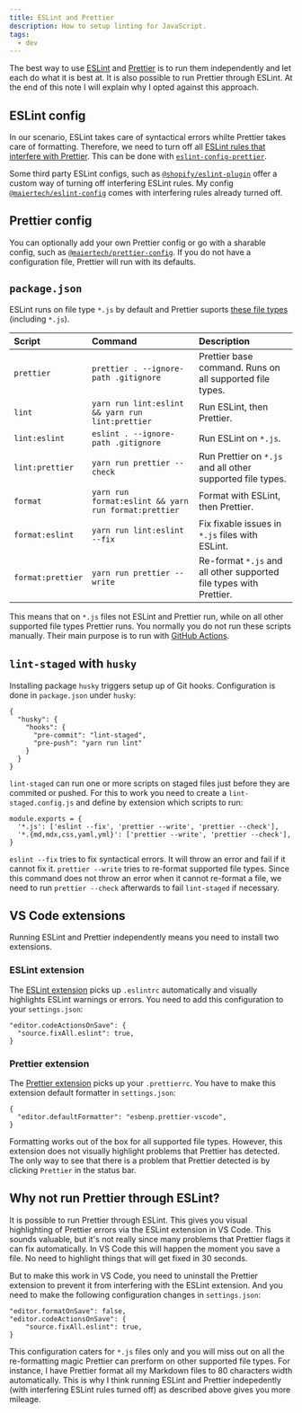 ```yaml
---
title: ESLint and Prettier
description: How to setup linting for JavaScript.
tags:
  - dev
---
```


The best way to use [ESLint](https://eslint.org/) and
[Prettier](https://prettier.io/) is to run them independently and let each do
what it is best at. It is also possible to run Prettier through ESLint. At the
end of this note I will explain why I opted against this approach.

## ESLint config

In our scenario, ESLint takes care of syntactical errors whilte Prettier takes
care of formatting. Therefore, we need to turn off all
[ESLint rules that interfere with Prettier](https://prettier.io/docs/en/integrating-with-linters.html#disable-formatting-rules).
This can be done with
[`eslint-config-prettier`](https://github.com/prettier/eslint-config-prettier).

Some third party ESLint configs, such as
[`@shopify/eslint-plugin`](https://github.com/Shopify/web-foundation/blob/master/packages/eslint-plugin/README.md)
offer a custom way of turning off interfering ESLint rules. My config
[`@maiertech/eslint-config`](https://github.com/maiertech/eslint-config) comes
with interfering rules already turned off.

## Prettier config

You can optionally add your own Prettier config or go with a sharable config,
such as
[`@maiertech/prettier-config`](https://github.com/maiertech/prettier-config). If
you do not have a configuration file, Prettier will run with its defaults.

## `package.json`

ESLint runs on file type `*.js` by default and Prettier suports
[these file types](https://prettier.io/docs/en/index.html) (including `*.js`).

| Script            | Command                                              | Description                                                        |
| :---------------- | :--------------------------------------------------- | :----------------------------------------------------------------- |
| `prettier`        | `prettier . --ignore-path .gitignore`                | Prettier base command. Runs on all supported file types.           |
| `lint`            | `yarn run lint:eslint && yarn run lint:prettier`     | Run ESLint, then Prettier.                                         |
| `lint:eslint`     | `eslint . --ignore-path .gitignore`                  | Run ESLint on `*.js`.                                              |
| `lint:prettier`   | `yarn run prettier --check`                          | Run Prettier on `*.js` and all other supported file types.         |
| `format`          | `yarn run format:eslint && yarn run format:prettier` | Format with ESLint, then Prettier.                                 |
| `format:eslint`   | `yarn run lint:eslint --fix`                         | Fix fixable issues in `*.js` files with ESLint.                    |
| `format:prettier` | `yarn run prettier --write`                          | Re-format `*.js` and all other supported file types with Prettier. |

This means that on `*.js` files not ESLint and Prettier run, while on all other
supported file types Prettier runs. You normally you do not run these scripts
manually. Their main purpose is to run with
[GitHub Actions](https://github.com/features/actions).

## `lint-staged` with `husky`

Installing package `husky` triggers setup up of Git hooks. Configuration is done
in `package.json` under `husky`:

```
{
  "husky": {
    "hooks": {
      "pre-commit": "lint-staged",
      "pre-push": "yarn run lint"
    }
  }
}
```

`lint-staged` can run one or more scripts on staged files just before they are
commited or pushed. For this to work you need to create a
`lint-staged.config.js` and define by extension which scripts to run:

```
module.exports = {
  '*.js': ['eslint --fix', 'prettier --write', 'prettier --check'],
  '*.{md,mdx,css,yaml,yml}': ['prettier --write', 'prettier --check'],
}
```

`eslint --fix` tries to fix syntactical errors. It will throw an error and fail
if it cannot fix it. `prettier --write` tries to re-format supported file types.
Since this command does not throw an error when it cannot re-format a file, we
need to run `prettier --check` afterwards to fail `lint-staged` if necessary.

## VS Code extensions

Running ESLint and Prettier independently means you need to install two
extensions.

### ESLint extension

The
[ESLint extension](https://marketplace.visualstudio.com/items?itemName=dbaeumer.vscode-eslint)
picks up `.eslintrc` automatically and visually highlights ESLint warnings or
errors. You need to add this configuration to your `settings.json`:

```
"editor.codeActionsOnSave": {
  "source.fixAll.eslint": true,
}
```

### Prettier extension

The
[Prettier extension](https://marketplace.visualstudio.com/items?itemName=esbenp.prettier-vscode)
picks up your `.prettierrc`. You have to make this extension default formatter
in `settings.json`:

```
{
  "editor.defaultFormatter": "esbenp.prettier-vscode",
}
```

Formatting works out of the box for all supported file types. However, this
extension does not visually highlight problems that Prettier has detected. The
only way to see that there is a problem that Prettier detected is by clicking
`Prettier` in the status bar.

## Why not run Prettier through ESLint?

It is possible to run Prettier through ESLint. This gives you visual
highlighting of Prettier errors via the ESLint extension in VS Code. This sounds
valuable, but it's not really since many problems that Prettier flags it can fix
automatically. In VS Code this will happen the moment you save a file. No need
to highlight things that will get fixed in 30 seconds.

But to make this work in VS Code, you need to uninstall the Prettier extension
to prevent it from interfering with the ESLint extension. And you need to make
the following configuration changes in `settings.json`:

```
"editor.formatOnSave": false,
"editor.codeActionsOnSave": {
    "source.fixAll.eslint": true,
}
```

This configuration caters for `*.js` files only and you will miss out on all the
re-formatting magic Prettier can prerform on other supported file types. For
instance, I have Prettier format all my Markdown files to 80 characters width
automatically. This is why I think running ESLint and Prettier indepedently
(with interfering ESLint rules turned off) as described above gives you more
mileage.
